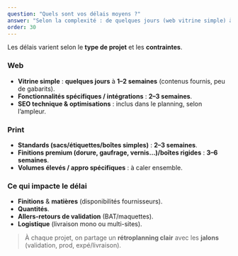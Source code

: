 ```yaml
---
question: "Quels sont vos délais moyens ?"
answer: "Selon la complexité : de quelques jours (web vitrine simple) à 2–6 semaines (print avec finitions spécifiques). On fournit un rétroplanning clair."
order: 30
---
```


Les délais varient selon le **type de projet** et les **contraintes**.

### Web
- **Vitrine simple** : **quelques jours** à **1–2 semaines** (contenus fournis, peu de gabarits).
- **Fonctionnalités spécifiques / intégrations** : **2–3 semaines**.
- **SEO technique & optimisations** : inclus dans le planning, selon l’ampleur.

### Print
- **Standards (sacs/étiquettes/boîtes simples)** : **2–3 semaines**.
- **Finitions premium (dorure, gaufrage, vernis…)/boîtes rigides** : **3–6 semaines**.
- **Volumes élevés / appro spécifiques** : à caler ensemble.

### Ce qui impacte le délai
- **Finitions** & **matières** (disponibilités fournisseurs).
- **Quantités**.
- **Allers-retours de validation** (BAT/maquettes).
- **Logistique** (livraison mono ou multi-sites).

> À chaque projet, on partage un **rétroplanning clair** avec les **jalons** (validation, prod, expé/livraison).
